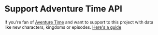 
<Layout title="Support Us">
<Prose _class="mx-auto mt-10">

# Support Adventure Time API


If you're fan of [Aventure Time](https://en.wikipedia.org/wiki/Adventure_Time) and want to support to this project with data like new characters, kingdoms or episodes. [Here's a guide](#)

</Prose>
</Layout>
